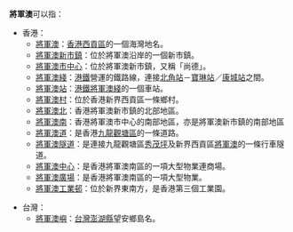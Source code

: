 '''將軍澳'''可以指：

*香港：
** [[將軍澳|將軍澳]]：[[香港|香港]][[西貢區|西貢區]]的一個海灣地名。
** [[將軍澳新市鎮|將軍澳新市鎮]]：位於將軍澳沿岸的一個新市鎮。
** [[將軍澳市中心|將軍澳市中心]]：位於將軍澳新市鎮，又稱「尚德」。
** [[將軍澳綫|將軍澳綫]]：[[港鐵|港鐵]]營運的鐵路線，連接[[北角站|北角站]]－[[寶琳站|寶琳站]]／[[康城站_(香港)|康城站]]之間。
** [[將軍澳站|將軍澳站]]：[[港鐵|港鐵]][[將軍澳綫|將軍澳綫]]的一個車站。
** [[將軍澳村|將軍澳村]]：位於香港新界西貢區一條鄉村。
** [[將軍澳北|將軍澳北]]：香港將軍澳新市鎮的北部地區。
** [[將軍澳南|將軍澳南]]：香港將軍澳市中心的南部地區，亦是將軍澳新市鎮的南部地區
** [[將軍澳道|將軍澳道]]：是香港[[九龍|九龍]][[觀塘區|觀塘區]]的一條道路。
** [[將軍澳隧道|將軍澳隧道]]：是連接九龍觀塘區[[秀茂坪|秀茂坪]]及新界西貢區[[將軍澳|將軍澳]]的一條行車隧道。
** [[將軍澳中心|將軍澳中心]]：是香港將軍澳南區的一項大型物業連商場。
** [[將軍澳廣場|將軍澳廣場]]：是香港將軍澳南區的一項大型物業。
** [[將軍澳工業邨|將軍澳工業邨]]：位於新界東南方，是香港第三個工業園。

*台灣：
** [[將軍澳嶼|將軍澳嶼]]：[[台灣|台灣]][[澎湖縣|澎湖縣]]望安鄉島名。

{{disambig|J|CAT=三字地名消歧义}}